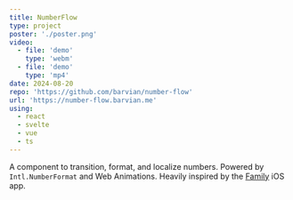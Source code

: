 ```yaml
---
title: NumberFlow
type: project
poster: './poster.png'
video:
  - file: 'demo'
    type: 'webm'
  - file: 'demo'
    type: 'mp4'
date: 2024-08-20
repo: 'https://github.com/barvian/number-flow'
url: 'https://number-flow.barvian.me'
using:
  - react
  - svelte
  - vue
  - ts
---
```



A component to transition, format, and localize numbers. Powered by `Intl.NumberFormat` and Web Animations.
Heavily inspired by the [Family](https://family.co) iOS app.

<Tweet hideVideos id="1846234563695333605" />
